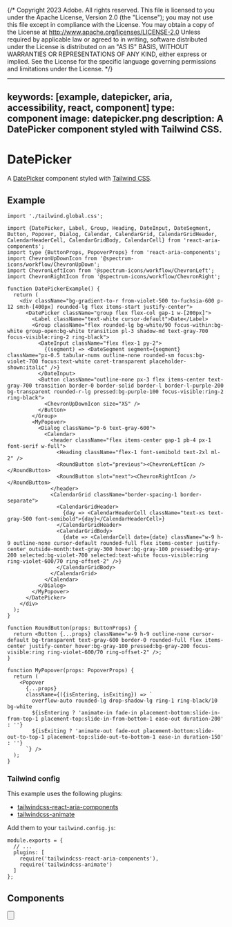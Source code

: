 {/* Copyright 2023 Adobe. All rights reserved.
This file is licensed to you under the Apache License, Version 2.0 (the "License");
you may not use this file except in compliance with the License. You may obtain a copy
of the License at http://www.apache.org/licenses/LICENSE-2.0
Unless required by applicable law or agreed to in writing, software distributed under
the License is distributed on an "AS IS" BASIS, WITHOUT WARRANTIES OR REPRESENTATIONS
OF ANY KIND, either express or implied. See the License for the specific language
governing permissions and limitations under the License. */}



---
keywords: [example, datepicker, aria, accessibility, react, component]
type: component
image: datepicker.png
description: A DatePicker component styled with Tailwind CSS.
---

# DatePicker

A [DatePicker](../DatePicker.html) component styled with [Tailwind CSS](https://tailwindcss.com/).

## Example

```tsx import
import './tailwind.global.css';
```

```tsx example standalone
import {DatePicker, Label, Group, Heading, DateInput, DateSegment, Button, Popover, Dialog, Calendar, CalendarGrid, CalendarGridHeader, CalendarHeaderCell, CalendarGridBody, CalendarCell} from 'react-aria-components';
import type {ButtonProps, PopoverProps} from 'react-aria-components';
import ChevronUpDownIcon from '@spectrum-icons/workflow/ChevronUpDown';
import ChevronLeftIcon from '@spectrum-icons/workflow/ChevronLeft';
import ChevronRightIcon from '@spectrum-icons/workflow/ChevronRight';

function DatePickerExample() {
  return (
    <div className="bg-gradient-to-r from-violet-500 to-fuchsia-600 p-12 sm:h-[400px] rounded-lg flex items-start justify-center">
      <DatePicker className="group flex flex-col gap-1 w-[200px]">
        <Label className="text-white cursor-default">Date</Label>
        <Group className="flex rounded-lg bg-white/90 focus-within:bg-white group-open:bg-white transition pl-3 shadow-md text-gray-700 focus-visible:ring-2 ring-black">
          <DateInput className="flex flex-1 py-2">
            {(segment) => <DateSegment segment={segment} className="px-0.5 tabular-nums outline-none rounded-sm focus:bg-violet-700 focus:text-white caret-transparent placeholder-shown:italic" />}
          </DateInput>
          <Button className="outline-none px-3 flex items-center text-gray-700 transition border-0 border-solid border-l border-l-purple-200 bg-transparent rounded-r-lg pressed:bg-purple-100 focus-visible:ring-2 ring-black">
            <ChevronUpDownIcon size="XS" />
          </Button>
        </Group>
        <MyPopover>
          <Dialog className="p-6 text-gray-600">
            <Calendar>
              <header className="flex items-center gap-1 pb-4 px-1 font-serif w-full">
                <Heading className="flex-1 font-semibold text-2xl ml-2" />
                <RoundButton slot="previous"><ChevronLeftIcon /></RoundButton>
                <RoundButton slot="next"><ChevronRightIcon /></RoundButton>
              </header>
              <CalendarGrid className="border-spacing-1 border-separate">
                <CalendarGridHeader>
                  {day => <CalendarHeaderCell className="text-xs text-gray-500 font-semibold">{day}</CalendarHeaderCell>}
                </CalendarGridHeader>
                <CalendarGridBody>
                  {date => <CalendarCell date={date} className="w-9 h-9 outline-none cursor-default rounded-full flex items-center justify-center outside-month:text-gray-300 hover:bg-gray-100 pressed:bg-gray-200 selected:bg-violet-700 selected:text-white focus-visible:ring ring-violet-600/70 ring-offset-2" />}
                </CalendarGridBody>
              </CalendarGrid>
            </Calendar>
          </Dialog>
        </MyPopover>
      </DatePicker>
    </div>
  );
}

function RoundButton(props: ButtonProps) {
  return <Button {...props} className="w-9 h-9 outline-none cursor-default bg-transparent text-gray-600 border-0 rounded-full flex items-center justify-center hover:bg-gray-100 pressed:bg-gray-200 focus-visible:ring ring-violet-600/70 ring-offset-2" />;
}

function MyPopover(props: PopoverProps) {
  return (
    <Popover
      {...props}
      className={({isEntering, isExiting}) => `
        overflow-auto rounded-lg drop-shadow-lg ring-1 ring-black/10 bg-white
        ${isEntering ? 'animate-in fade-in placement-bottom:slide-in-from-top-1 placement-top:slide-in-from-bottom-1 ease-out duration-200' : ''}
        ${isExiting ? 'animate-out fade-out placement-bottom:slide-out-to-top-1 placement-top:slide-out-to-bottom-1 ease-in duration-150' : ''}
      `} />
  );
}
```

### Tailwind config

This example uses the following plugins:

* [tailwindcss-react-aria-components](../styling.html#plugin)
* [tailwindcss-animate](https://github.com/jamiebuilds/tailwindcss-animate)

Add them to your `tailwind.config.js`:

```tsx
module.exports = {
  // ...
  plugins: [
    require('tailwindcss-react-aria-components'),
    require('tailwindcss-animate')
  ]
};
```

## Components

<section className={styles.cardGroup} data-size="small">

<ExampleCard
  url="DatePicker.html"
  title="DatePicker"
  description="A date picker combines a DateField and a Calendar popover.">
  <DatePicker />
</ExampleCard>

<ExampleCard
  url="DateField.html"
  title="DateField"
  description="A date field allows a user to enter and edit date values using a keyboard.">
  <DateField />
</ExampleCard>

<ExampleCard
  url="Calendar.html"
  title="Calendar"
  description="A calendar allows a user to select a single date from a date grid.">
  <Calendar />
</ExampleCard>

<ExampleCard
  url="Button.html"
  title="Button"
  description="A button allows a user to perform an action.">
  <Button />
</ExampleCard>

<ExampleCard
  url="Popover.html"
  title="Popover"
  description="A popover displays content in context with a trigger element.">
  <Popover />
</ExampleCard>

<ExampleCard
  url="Dialog.html"
  title="Dialog"
  description="A dialog is an overlay shown above other content in an application.">
  <Dialog />
</ExampleCard>

</section>
